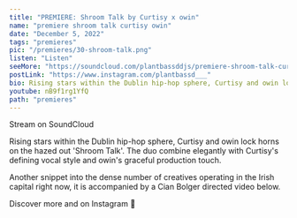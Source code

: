 ---
title: "PREMIERE: Shroom Talk by Curtisy x owin"
name: "premiere shroom talk curtisy owin"
date: "December 5, 2022"
tags: "premieres"
pic: "/premieres/30-shroom-talk.png"
listen: "Listen"
seeMore: "https://soundcloud.com/plantbassddjs/premiere-shroom-talk-curtisy-x-owin"
postLink: "https://www.instagram.com/plantbassd___"
bio: Rising stars within the Dublin hip-hop sphere, Curtisy and owin lock horns"
youtube: nB9f1rg1YfQ
path: "premieres"
---

<Picture src="/premieres/30-curtisy.jpg" alt="curtisy" size={1200} />

Stream <HoverLink url="soundcloud.com/plantbassddjs/premiere-shroom-talk-curtisy-x-owin" name="Shroom Talk" external inline /> on SoundCloud

Rising stars within the Dublin hip-hop sphere, Curtisy and owin lock horns on the hazed out 'Shroom Talk'. The duo combine elegantly with Curtisy's defining vocal style and owin's graceful production touch.

Another snippet into the dense number of creatives operating in the Irish capital right now, it is accompanied by a Cian Bolger directed video below.

Discover more <HoverLink url="www.instagram.com/itscurtisy/" name="Curtisy" external inline /> and <HoverLink url="www.instagram.com/owin_____/" name="owin" external inline /> on Instagram 🌱
